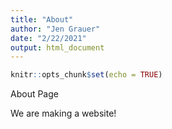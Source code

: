```yaml
---
title: "About"
author: "Jen Grauer"
date: "2/22/2021"
output: html_document
---
```


```r
knitr::opts_chunk$set(echo = TRUE)
```

About Page

We are making a website!

